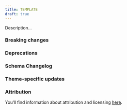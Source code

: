 ```yaml
---
title: TEMPLATE
draft: true
---
```


Description...

### Breaking changes



### Deprecations

### Schema Changelog

### Theme-specific updates

### Attribution

You'll find information about attribution and licensing [here](//attribution).
